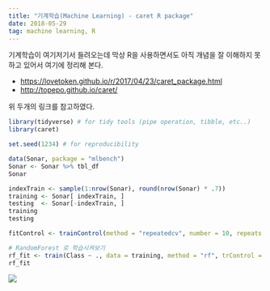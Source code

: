 ```yaml
---
title: "기계학습(Machine Learning) - caret R package"
date: 2018-05-29
tag: machine learning, R
---
```


기계학습이 여기저기서 들려오는데 막상 R을 사용하면서도 아직 개념을 잘 이해하지 못하고 있어서 여기에 정리해 본다. 

- <https://lovetoken.github.io/r/2017/04/23/caret_package.html>
- <http://topepo.github.io/caret/>

위 두개의 링크를 참고하였다.

```r
library(tidyverse) # for tidy tools (pipe operation, tibble, etc..)
library(caret)

set.seed(1234) # for reproducibility

data(Sonar, package = "mlbench")
Sonar <- Sonar %>% tbl_df
Sonar

indexTrain <- sample(1:nrow(Sonar), round(nrow(Sonar) * .7))
training <- Sonar[ indexTrain, ]
testing  <- Sonar[-indexTrain, ]
training
testing

fitControl <- trainControl(method = "repeatedcv", number = 10, repeats = 5)

# RandomForest 로 학습시켜보기
rf_fit <- train(Class ~ ., data = training, method = "rf", trControl = fitControl, verbose = F)
rf_fit
```

![](/caret-package.jpg)
